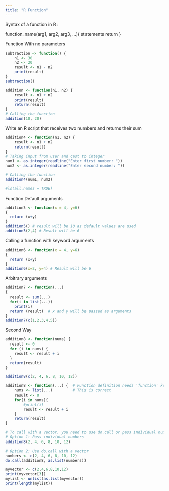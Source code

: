 ```yaml
---
title: "R Function"
---
```

Syntax of a function in R :

function_name(arg1, arg2, arg3, ...){
    statements
    return
}

Function With no parameters
```r
subtraction <- function() {
    n1 <- 30
    n2 <- 20
    result <- n1 - n2
    print(result)
}
subtraction()
```


```r
addition <- function(n1, n2) {
    result <- n1 + n2
    print(result)
    return(result)
}
# Calling the function
addition(10, 20)
```

Write an R script that receives two numbers and returns their sum
```r
addition4 <- function(n1, n2) {
    result <- n1 + n2
    return(result)
}
# Taking input from user and cast to integer
num1 <- as.integer(readline("Enter first number: "))
num2 <- as.integer(readline("Enter second number: "))

# Calling the function
addition4(num1, num2)

#ls(all.names = TRUE)
```

Function Default arguments

```r
addition5 <- function(x = 4, y=6)
{
  return (x+y)
}
addition5() # result will be 10 as default values are used
addition5(2,4) # Result will be 6
```
Calling a function with keyword arguments
```r
addition6 <- function(x = 4, y=6)
{
  return (x+y)
}
addition6(x=2, y=4) # Result will be 6
```
Arbitrary arguments
```r
addition7 <- function(...)
{
  result <- sum(...)
  for(i in list(...))
    print(i)
  return (result)  # x and y will be passed as arguments
}
addition7(c(1,2,3,4,5))
```

Second Way
```r
addition8 <- function(nums) {
  result <- 0
  for (i in nums) {
    result <- result + i
  }
  return(result)
}

addition8(c(2, 4, 6, 8, 10, 12))
```
```r
addition8 <- function(...) {  # Function definition needs 'function' keyword
    nums <- list(...)         # This is correct
    result <- 0
    for(i in nums){
        #print(i)
        result <- result + i
    }
    return(result)
}

# To call with a vector, you need to use do.call or pass individual numbers
# Option 1: Pass individual numbers
addition8(2, 4, 6, 8, 10, 12)

# Option 2: Use do.call with a vector
numbers <- c(2, 4, 6, 8, 10, 12)
do.call(addition8, as.list(numbers))
```
```r
myvector <- c(2,4,6,8,10,12)
print(myvector[3])
mylist <- unlist(as.list(myvector))
print(length(mylist))
```